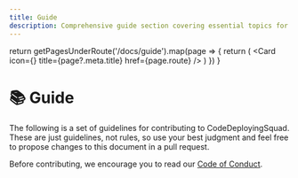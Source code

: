 ```yaml
---
title: Guide
description: Comprehensive guide section covering essential topics for seamless understanding and implementation 📚 
---
```



  return getPagesUnderRoute('/docs/guide').map(page => {
    return (
      <Card icon={<FileIcon />} title={page?.meta.title} href={page.route} />
    )
  })
}

# 📚 Guide

The following is a set of guidelines for contributing to CodeDeployingSquad. These are just guidelines, not rules, so use your best judgment and feel free to propose changes to this document in a pull request.

Before contributing, we encourage you to read our [Code of Conduct](/docs/guide/codeofconduct).


<Cards>
  <GuideIndex />
</Cards>

